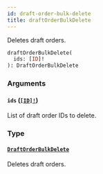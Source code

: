 ```yaml
---
id: draft-order-bulk-delete
title: draftOrderBulkDelete
---
```


Deletes draft orders.

```graphql
draftOrderBulkDelete(
  ids: [ID]!
): DraftOrderBulkDelete

```

### Arguments

#### `ids` ([`[ID]!`](/docs/developer/api-reference/scalars/id))

List of draft order IDs to delete.

### Type

#### [`DraftOrderBulkDelete`](/docs/developer/api-reference/objects/draft-order-bulk-delete)

Deletes draft orders.
